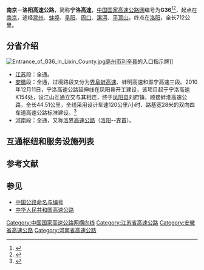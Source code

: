 {{中国高速公路信息框
| 编号 = G36
| 名称 = 南京－洛阳高速公路
| 地图 = G36 map.svg
| 路线简称 = 宁洛
| 最近通车日期 = 
| 规划总里程 = 712
| 起点 = 南京
| 终点 = 洛阳
| 出口处数 = 
| 服务区数 = 
}}
'''南京－洛阳高速公路'''，简称'''宁洛高速'''，[[中国国家高速公路网|中国国家高速公路网]]编号为'''G36'''<ref>{{Cite web |url=http://zfxxgk.ndrc.gov.cn/PublicItemView.aspx?ItemID=%7B4f589ce2-c398-4770-858d-3036b98fa405%7D |title=国家高速公路网规划简介 |access-date=2021-09-06 |archive-date=2016-03-06 |archive-url=https://web.archive.org/web/20160306182347/http://zfxxgk.ndrc.gov.cn/publicitemview.aspx?itemid=%7B4f589ce2-c398-4770-858d-3036b98fa405%7D |dead-url=no }}</ref><ref>{{Cite web |url=http://zfxxgk.ndrc.gov.cn/PublicItemView.aspx?ItemID=%7B93c7d13b-aa0d-4beb-955e-268adade8a8f%7D |title=国家公路网规划(2013年-2030年) |access-date=2017-06-28 |archive-date=2016-10-16 |archive-url=https://web.archive.org/web/20161016051120/http://zfxxgk.ndrc.gov.cn/PublicItemView.aspx?ItemID=%7B93c7d13b-aa0d-4beb-955e-268adade8a8f%7D |dead-url=no }}</ref>，起点在[[南京|南京]]，途经[[滁州|滁州]]、[[蚌埠|蚌埠]]、[[阜阳|阜阳]]、[[周口|周口]]、[[漯河|漯河]]、[[平顶山市|平顶山]]，终点在[[洛阳|洛阳]]，全长712公里。

== 分省介绍 ==
[[File:Entrance_of_G36_in_Lixin_County.jpg|thumb]][[亳州市|亳州市]][[利辛县|利辛县]]的入口指示牌]]
*[[江苏|江苏]]段：全通。
*[[安徽|安徽]]段：全通，过境路段又分为[[界阜蚌高速|界阜蚌高速]]、蚌明高速和滁宁高速三段。2010年12月11日，宁洛高速公路延伸线在凤阳县开工建设，该项目起于宁洛高速K154处，设江山互通立交与其相连，终于[[凤阳县|凤阳县]]刘府镇，顺接蚌淮高速公路，全长44.51公里，全线采用设计车速120公里/小时、路基宽28米的双向四车道高速公路标准建设。<ref>{{Cite web|title=安徽：宁洛高速公路延伸线开工|url=http://www.chinahighway.com/news/2010/461670.php|accessdate=2020-08-06|work=www.chinahighway.com|archive-date=2020-09-12|archive-url=https://web.archive.org/web/20200912200638/http://www.chinahighway.com/news/2010/461670.php|dead-url=no}}</ref>
*[[河南|河南]]段：全通，又称[[洛界高速公路|洛界高速公路]]（[[洛阳|洛阳]]--[[界首|界首]]）。

==互通枢纽和服务设施列表==
{{Start expwy exit box|place=1}}
{{Expwy exit item|place=[[南京市|南京市]]|place rows=10|type=MH|name=马群枢纽|dist start=1|road connection={{China Expwy Name|G42}}|comment=}}
{{Expwy exit item|type=E|name=玄武大道出入口|dist start=3|road connection={{中国国道名|312}}|comment=}}
{{Expwy exit item|type=E|name=华电北路出入口|dist start=6|road connection=|comment=}}
{{Expwy exit item|type=E|name=栖霞大道出入口|dist start=7|road connection=|comment=}}
{{Expwy exit item|type=T|name=八卦洲大桥收费站|dist start=|road connection=|comment=原名“二桥收费站”}}
{{Expwy exit item|type=R|name=[[八卦洲大桥|八卦洲大桥]]|dist start=|road connection=|comment=原名“南京长江第二大桥”}}
{{Expwy exit item|type=ES|name=[[八卦洲|八卦洲]]|dist start=13|road connection=|comment=出入口兼服务区}}
{{Expwy exit item|type=E|name=新华路出入口|dist start=22|road connection=新华东路|comment=}}
{{Expwy exit item|type=H|name=雍庄枢纽|dist start=25|road connection={{China Expwy Name|G42}}<br>六合大道|comment=}}
{{Expwy exit item|type=H|name=六合南枢纽|dist start=28|road connection={{China Expwy Name|G2503|南京绕城高速}}<br>{{China Expwy Name|G40}}|comment=}}
{{Expwy exit item|place=省界|place rows=1|type=R|name=[[滁河|滁河]]|dist start=39|road connection=|comment=}}
{{Expwy exit item|place=[[滁州市|滁州市]]|place rows=16|type=S|name=曹庄服务区|dist start=44|road connection=|comment=}}
{{Expwy exit item|type=T|name=苏皖省界收费站|dist start=44|road connection=|comment=}}
{{Expwy exit item|type=E|name=汊河新区|dist start=47|road connection={{中国省道名|457|P=安徽}}|comment=}}
{{Expwy exit item|type=H|name= 甲埂枢纽|dist start=61|road connection={{China Expwy Name|S22|P=安徽}}|comment=}}
{{Expwy exit item|type=E|name=滁州北|dist start=65|road connection=永阳路|comment=}}
{{Expwy exit item|type=H|name= 滁州北枢纽|dist start=74|road connection={{China Expwy Name|S12|P=安徽}}|comment=}}
{{Expwy exit item|type=E|name=黄泥岗|dist start=78|road connection=|comment=}}
{{Expwy exit item|type=S|name=嘉山服务区|dist start=87|road connection=|comment=}}
{{Expwy exit item|type=E|name=三界|dist start=98|road connection=|comment=}}
{{Expwy exit item|type=S|name=林东半岛服务区|dist start=105|road connection=|comment=}}
{{Expwy exit item|type=E|name=明光东|dist start=120|road connection=|comment=}}
{{Expwy exit item|type=E|name=明光西|dist start=131|road connection=|comment=}}
{{Expwy exit item|type=H|name=明光枢纽|dist start=134|road connection={{China Expwy Name|S04|P=安徽}}<br>{{China Expwy Name|S07|P=安徽}}|comment=}}
{{Expwy exit item|type=S|name=大溪河服务区|dist start=147|road connection=|comment=}}
{{Expwy exit item|type=H|name= 江山枢纽|dist start=151|road connection={{China Expwy Name|S95|P=安徽}}|comment=}}
{{Expwy exit item|type=E|name=[[小岗村|小岗村]]|dist start=154|road connection=|comment=}}
{{Expwy exit item|place=[[蚌埠市|蚌埠市]]|place rows=6|type=R|name=淮河特大桥|dist start=|road connection=|comment=}}
{{Expwy exit item|type=E|name=沫河口|dist start=174|road connection={{中国省道名|306|P=安徽}}<br>开源大道|comment=}}
{{Expwy exit item|type=E|name=蚌埠北|dist start=189|road connection={{中国省道名|101|P=安徽}}<br>解放北路|comment=}}
{{Expwy exit item|type=H|name= 大刘郢枢纽|dist start=(881)|road connection={{China Expwy Name|G3}}|comment=}}
{{Expwy exit item|type=S|name=四方湖服务区|dist start=213|road connection=|comment=}}
{{Expwy exit item|type=E|name=怀远西|dist start=233|road connection={{中国省道名|307|P=安徽}}|comment=}}
{{Expwy exit item|place=[[亳州市|亳州市]]|place rows=7|type=E|name=蒙城|dist start=269|road connection={{中国省道名|203|P=安徽}}|comment=}}
{{Expwy exit item|type=S|name=吕望服务区|dist start=278|road connection=|comment=}}
{{Expwy exit item|type=H|name= 枢纽|dist start=|road connection={{China Expwy Name|G0321}}<br>{{China Expwy Name|S23|P=安徽}}|comment=}}
{{Expwy exit item|type=E|name=利辛东|dist start=297|road connection=|comment=}}
{{Expwy exit item|type=E|name=利辛|dist start=303|road connection=迎宾大道|comment=}}
{{Expwy exit item|type=E|name=利辛西|dist start=326|road connection=|comment=}}
{{Expwy exit item|type=H|name= 刘小集枢纽|dist start=500|road connection={{China Expwy Name|G35}}|comment=}}
{{Expwy exit item|place=[[阜阳市|阜阳市]]|place rows=4|type=S|name=三角元服务区|dist start=355|road connection=|comment=}}
{{Expwy exit item|type=E|name=太和|dist start=362|road connection=|comment=}}
{{Expwy exit item|type=T|name=界首主线收费站|dist start=|road connection=|comment=}}
{{Expwy exit item|type=E|name=界首|dist start=383|road connection=|comment=}}
{{Expwy exit item|place=省界|place rows=1|type=|name=皖豫界|dist start=|road connection=|comment=}}
{{Expwy exit item|place=[[周口市|周口市]]|place rows=11|type=S|state=u|name=服务区|dist start=|road connection=|comment=}}
{{Expwy exit item|type=E|name=沈丘纸店|dist start=|road connection={{中国国道名|329}}|comment=}}
{{Expwy exit item|type=S|name=沈丘服务区|dist start=|road connection=|comment=}}
{{Expwy exit item|type=H|name=|dist start=|road connection=阳新高速（在建）|comment=}}
{{Expwy exit item|type=E|name=沈丘|dist start=|road connection={{中国国道名|220}}|comment=}}
{{Expwy exit item|type=E|name=项城|dist start=|road connection={{中国国道名|329}}|comment=}}
{{Expwy exit item|type=H|name=|dist start=|road connection={{China Expwy Name|G45}}|comment=}}
{{Expwy exit item|type=S|name=周口服务区|dist start=|road connection=|comment=}}
{{Expwy exit item|type=E|name=周口|dist start=|road connection={{中国国道名|230}}<br>{{中国省道名|206|P=河南}}|comment=}}
{{Expwy exit item|type=H|name=|dist start=|road connection={{China Expwy Name|S81|P=Henan}}|comment=}}
{{Expwy exit item|type=E|name=谭庄|dist start=|road connection={{中国国道名|329}}|comment=}}
{{Expwy exit item|place=[[漯河市|漯河市]]|place rows=4|type=H|name=漯河枢纽|dist start=|highway connection={{China Expwy Name|G4}}|comment=}}
{{Expwy exit item|type=E|name=漯河西|dist start=|road connection={{中国国道名|107}}|comment=}}
{{Expwy exit item|type=S|name=漯河西服务区|dist start=|road connection=|comment=}}
{{Expwy exit item|type=E|name=舞阳|dist start=|road connection={{中国国道名|240}}|comment=}}
{{Expwy exit item|place=[[平顶山市|平顶山市]]|place rows=13|type=H|name=|dist start=|state=c|road connection={{China Expwy Name|G0421}}|comment=与{{China Expwy Name|G0421}}共线段起点}}
{{Expwy exit item|type=H|name=|dist start=|state=c|road connection={{China Expwy Name|G0421}}<br>{{China Expwy Name|S83|P=Henan}}|comment=与{{China Expwy Name|G0421}}共线段终点}}
{{Expwy exit item|type=E|name=叶县北|dist start=|road connection={{中国国道名|234}}|comment=}}
{{Expwy exit item|type=E|name=平顶山南|dist start=|road connection={{中国省道名|232|P=河南|开源路}}|comment=}}
{{Expwy exit item|type=E|name=平顶山新城区|dist start=|road connection={{中国省道名|242|P=河南|长安大道}}|comment=}}
{{Expwy exit item|type=S|name=平顶山西服务区|dist start=|road connection=|comment=}}
{{Expwy exit item|type=H|name=|dist start=|road connection={{China Expwy Name|S88|P=Henan}}|comment=}}
{{Expwy exit item|type=E|name=宝丰|dist start=|road connection={{中国省道名|231|P=河南|宝州路}}|comment=}}
{{Expwy exit item|type=H|name=|dist start=|road connection={{China Expwy Name|S49|P=Henan}}|comment=}}
{{Expwy exit item|type=E|name=汝州小屯|dist start=|road connection={{中国国道名|207}}|comment=}}
{{Expwy exit item|type=E|name=汝州|dist start=|road connection=望嵩南路|comment=}}
{{Expwy exit item|type=S|name=汝州服务区|dist start=|road connection=|comment=}}
{{Expwy exit item|type=E|name=汝州温泉|dist start=|road connection={{中国国道名|344}}|comment=}}
{{Expwy exit item|place=[[洛阳市|洛阳市]]|place rows=13|type=P|name=汝阳北停车区|dist start=|road connection=|comment=}}
{{Expwy exit item|type=E|name=汝阳工业区|dist start=|road connection=汝安路|comment=}}
{{Expwy exit item|type=H|name=大安枢纽|dist start=|state=c|road connection={{China Expwy Name|G55}}|comment=与{{China Expwy Name|G55}}共线段起点}}
{{Expwy exit item|type=E|name=伊川|state=c|dist start=|road connection=|comment={{中国国道名|343}}}}
{{Expwy exit item|type=H|name=|dist start=|state=c|road connection={{China Expwy Name|G55}}<br>{{China Expwy Name|G1516}}|comment=与{{China Expwy Name|G55}}共线段终点}}
{{Expwy exit item|type=E|name=伊阙|dist start=|road connection={{中国国道名|208}}|comment=}}
{{Expwy exit item|type=H|name=|dist start=|road connection={{China Expwy Name|S96|P=Henan}}|comment=}}
{{Expwy exit item|type=E|name=甘泉河|dist start=|road connection=开元大道|comment=}}
{{Expwy exit item|type=E|name=洛阳高新区|dist start=|road connection={{中国省道名|323|P=河南|河洛路}}|comment=}}
{{Expwy exit item|type=H|name=五龙沟枢纽|dist start=|road connection={{China Expwy Name|S92|P=Henan}}、九都路|comment=}}
{{Expwy exit item|type=E|name=洛阳西|dist start=|road connection=中州西路|comment=}}
{{Expwy exit item|type=E|name=任庄|state=u|dist start=|road connection={{中国国道名|310}}|comment=}}
{{Expwy exit item|type=MH|name=|dist start=|road connection={{China Expwy Name|G30}}|comment=}}
{{End expwy exit box|place=1}}

==参考文献==
{{reflist}}

==参见==
*[[中国公路命名与编号|中国公路命名与编号]]
*[[中华人民共和国高速公路|中华人民共和国高速公路]]

{{中国国家高速公路网}}
{{安徽省高速公路}}
{{江苏省高速公路}}
{{河南省高速公路}}

[[Category:中国国家高速公路网横向线|Category:中国国家高速公路网横向线]]
[[Category:江苏省高速公路|Category:江苏省高速公路]]
[[Category:安徽省高速公路|Category:安徽省高速公路]]
[[Category:河南省高速公路|Category:河南省高速公路]]